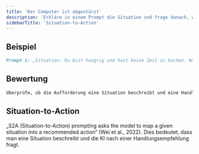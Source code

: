```yaml
---
title: 'Der Computer ist abgestürzt'
description: 'Erkläre in einem Prompt die Situation und frage danach, was du tun kannst: Dein Computer ist gerade abgestürzt (gebe gerne mehr Details wie Marke oder welches Programm du gerade benutzt hast) und jetzt möchtest du herausfinden, wo der Fehler liegen könnte. Das LLM soll dir in dieser Situation einen bestimmten Rat geben oder eine oder mehrere Handlungsvorschläge unterbreiten.'
sidebarTitle: 'Situation-to-Action'
---
```


## Beispiel

```markdown icon="markdown" wrap
Prompt 1: „Situation: Du bist hungrig und hast keine Zeit zu kochen. Was solltest du tun?“ Prompt 2: „Situation: Dein Computer stürzt ab. Welche Schritte kannst du unternehmen?“
```

## Bewertung

```markdown icon="markdown" wrap
Überprüfe, ob die Aufforderung eine Situation beschreibt und eine Handlung verlangt.
```

## Situation-to-Action
„S2A (Situation-to-Action) prompting asks the model to map a given situation into a recommended action“ (Wei et al., 2022). Dies bedeutet, dass man eine Situation beschreibt und die KI nach einer Handlungsempfehlung fragt.